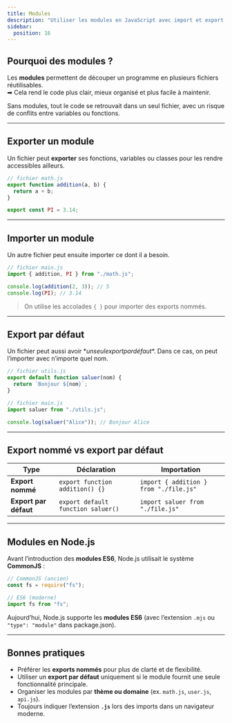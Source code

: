 ```yaml
---
title: Modules
description: "Utiliser les modules en JavaScript avec import et export."
sidebar:
  position: 16
---
```



## Pourquoi des modules ?

Les **modules** permettent de découper un programme en plusieurs fichiers réutilisables.  
➡ Cela rend le code plus clair, mieux organisé et plus facile à maintenir.  

Sans modules, tout le code se retrouvait dans un seul fichier, avec un risque de conflits entre variables ou fonctions.

---

## Exporter un module

Un fichier peut **exporter** ses fonctions, variables ou classes pour les rendre accessibles ailleurs.

```js
// fichier math.js
export function addition(a, b) {
  return a + b;
}

export const PI = 3.14;
```

---

## Importer un module

Un autre fichier peut ensuite importer ce dont il a besoin.

```js
// fichier main.js
import { addition, PI } from "./math.js";

console.log(addition(2, 3)); // 5
console.log(PI); // 3.14
```

> On utilise les accolades `{ }` pour importer des exports nommés.

---

## Export par défaut
Un fichier peut aussi avoir *$un seul export par défaut*$.
Dans ce cas, on peut l’importer avec n’importe quel nom.

```js
// fichier utils.js
export default function saluer(nom) {
  return `Bonjour ${nom}`;
}

// fichier main.js
import saluer from "./utils.js";

console.log(saluer("Alice")); // Bonjour Alice

```

---

## Export nommé vs export par défaut

| Type              | Déclaration                         | Importation                           |
|-------------------|-------------------------------------|----------------------------------------|
| **Export nommé**  | `export function addition() {}`     | `import { addition } from "./file.js"` |
| **Export par défaut** | `export default function saluer()` | `import saluer from "./file.js"`       |

---

## Modules en Node.js

Avant l’introduction des **modules ES6**, Node.js utilisait le système **CommonJS** :

```js
// CommonJS (ancien)
const fs = require("fs");

// ES6 (moderne)
import fs from "fs";
``` 

Aujourd’hui, Node.js supporte les **modules ES6** (avec l’extension `.mjs` ou `"type": "module"` dans package.json).


---

## Bonnes pratiques

- Préférer les **exports nommés** pour plus de clarté et de flexibilité.  
- Utiliser un **export par défaut** uniquement si le module fournit une seule fonctionnalité principale.  
- Organiser les modules par **thème ou domaine** (ex. `math.js`, `user.js`, `api.js`).  
- Toujours indiquer l’extension **`.js`** lors des imports dans un navigateur moderne.  

